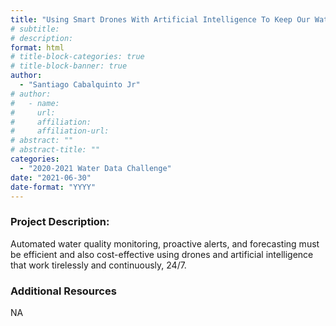 ```yaml
---
title: "Using Smart Drones With Artificial Intelligence To Keep Our Water Safe"
# subtitle: 
# description: 
format: html
# title-block-categories: true
# title-block-banner: true
author: 
  - "Santiago Cabalquinto Jr"
# author:
#   - name: 
#     url: 
#     affiliation: 
#     affiliation-url:
# abstract: ""
# abstract-title: ""
categories: 
  - "2020-2021 Water Data Challenge"
date: "2021-06-30"
date-format: "YYYY"
---
```


<!-- COMMENT
## params_NOTUSED-proj_title

#### Year: params_NOTUSED-year

#### Topics: params_NOTUSED-topics

#### Awards: params_NOTUSED-awards

#### Team Members: params_NOTUSED-team_members
UNCOMMENT -->

### Project Description:

Automated water quality monitoring, proactive alerts, and forecasting must be efficient and also cost-effective using drones and artificial intelligence that work tirelessly and continuously, 24/7.

### Additional Resources

NA
